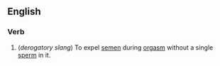 ==English==

===Verb===
{{en-verb|inf=to [[shoot]] [[blanks]]|shoots blanks|shooting blanks|shot blanks}} 

# (''derogatory slang'') To expel [[semen]] during [[orgasm]] without a single [[sperm]] in it.